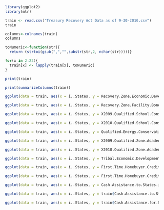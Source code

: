 ```{r}
library(ggplot2)
library(mlr)

train <- read.csv("Treasury Recovery Act Data as of 9-30-2010.csv")
train
```

```{r}
columns<-colnames(train)
columns
```
```{r}
toNumeric<-function(str){
  return (strtoi(gsub(",","",substr(str,2, nchar(str)))))}

for(x in 2:22){
  train[x] <- lapply(train[x], toNumeric)
}

print(train)
```


```{r}
print(summarizeColumns(train))

```

```{r}
ggplot(data = train, aes(x = ï..States, y = Recovery.Zone.Economic.Development.Bond.Allocation)) + geom_point()+ theme(axis.text.x = element_text(hjust = 1, vjust=0.5, angle = 90))
```
```{r}
ggplot(data = train, aes(x = ï..States, y = Recovery.Zone.Facility.Bond.Allocation)) + geom_point()+ theme(axis.text.x = element_text(hjust = 1, vjust=0.5, angle = 90))
```

```{r}
ggplot(data = train, aes(x = ï..States, y = X2009.Qualified.School.Construction.Bond.Allocation)) + geom_point()+ theme(axis.text.x = element_text(hjust = 1, vjust=0.5, angle = 90))
```
```{r}
ggplot(data = train, aes(x = ï..States, y = X2010.Qualified.School.Construction.Bond.Allocation)) + geom_point()+ theme(axis.text.x = element_text(hjust = 1, vjust=0.5, angle = 90))
```
```{r}
ggplot(data = train, aes(x = ï..States, y = Qualified.Energy.Conservation.Bond.Allocation)) + geom_point()+ theme(axis.text.x = element_text(hjust = 1, vjust=0.5, angle = 90))
```
```{r}
ggplot(data = train, aes(x = ï..States, y = X2009.Qualified.Zone.Academy.Bond.Allocation)) + geom_point()+ theme(axis.text.x = element_text(hjust = 1, vjust=0.5, angle = 90))
```
```{r}
ggplot(data = train, aes(x = ï..States, y = X2010.Qualified.Zone.Academy.Bond.Allocation)) + geom_point()+ theme(axis.text.x = element_text(hjust = 1, vjust=0.5, angle = 90))
```
```{r}
ggplot(data = train, aes(x = ï..States, y = Tribal.Economic.Development.Bond.Allocation)) + geom_point()+ theme(axis.text.x = element_text(hjust = 1, vjust=0.5, angle = 90))
```
```{r}
ggplot(data = train, aes(x = ï..States, y = First.Time.Homebuyer.Credit.for.Houses.Purchased.in..2009...Number.of.Filers)) + geom_point()+ theme(axis.text.x = element_text(hjust = 1, vjust=0.5, angle = 90))
```
```{r}
ggplot(data = train, aes(x = ï..States, y = First.Time.Homebuyer.Credit.for.Houses.Purchased.in.2009...Sum.of.Credits.Claimed)) + geom_point()+ theme(axis.text.x = element_text(hjust = 1, vjust=0.5, angle = 90))
```
```{r}
ggplot(data = train, aes(x = ï..States, y = Cash.Assistance.to.States.in.Lieu.of.Low.Income.Housing.Tax.Credit...Awards)) + geom_point()+ theme(axis.text.x = element_text(hjust = 1, vjust=0.5, angle = 90))
```
```{r}
ggplot(data = train, aes(x = ï..States, y = train$Cash.Assistance.to.States.in.Lieu.of.Low.Income.Housing.Tax.Credit...Outlays)) + geom_point()+ theme(axis.text.x = element_text(hjust = 1, vjust=0.5, angle = 90))
```
```{r}
ggplot(data = train, aes(x = ï..States, y = train$Cash.Assistance.for.Specified.Energy.Property.in.Lieu.of.Tax.Credit....Number.of.Awards)) + geom_point()+ theme(axis.text.x = element_text(hjust = 1, vjust=0.5, angle = 90))
```

